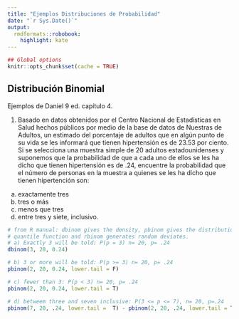 ```yaml
---
title: "Ejemplos Distribuciones de Probabilidad"
date: "`r Sys.Date()`"
output:
  rmdformats::robobook:
    highlight: kate
---
```


```r
## Global options
knitr::opts_chunk$set(cache = TRUE)
```

## Distribución Binomial  
Ejemplos de Daniel 9 ed. capítulo 4.  

1. Basado en datos obtenidos por el Centro Nacional de Estadísticas en Salud hechos públicos por medio de la base de datos de Nuestras de Adultos, un estimado del porcentaje de adultos que en algún punto de su vida se les informará que tienen hipertensión es de 23.53 por ciento. Si se selecciona una muestra simple de 20 adultos estadounidenses y suponemos que la probabilidad de que a cada uno de ellos se les ha dicho que tienen hipertensión es de .24, encuentre la probabilidad que el número de personas en la muestra a quienes se les ha dicho que tienen hipertención son:
a) exactamente tres
b) tres o más
c) menos que tres
d) entre tres y siete, inclusivo.

```r
# from R manual: dbinom gives the density, pbinom gives the distribution function, qbinom gives the 
# quantile function and rbinom generates random deviates.
# a) Exactly 3 will be told: P(p = 3) n= 20, p= .24
dbinom(3, 20, 0.24)

# b) 3 or more will be told: P(p >= 3) n= 20, p= .24
pbinom(2, 20, 0.24, lower.tail = F)

# c) fewer than 3: P(p < 3) n= 20, p= .24
pbinom(2, 20, 0.24, lower.tail = T)

# d) betweem three and seven inclusive: P(3 <= p <= 7), n= 20, p=.24
pbinom(7, 20, .24, lower.tail =  T) - pbinom(2, 20, .24, lower.tail = T)

```

